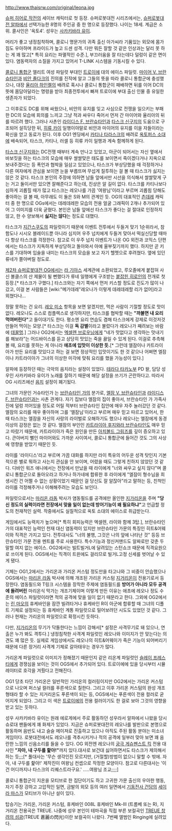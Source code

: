 http://www.thaisrw.com/original/leona.jpg

[[슈퍼 히어로 작전]]의 세이브 캐릭터로 첫 등장. 슈퍼로봇대전 시리즈에서는, [[슈퍼로봇대전 알파]]에서 선택가능한 8명의 주인공 중 한 명으로 등장했다. 나이는 18세. 계급은 소위. 콜사인은 '옥토4'. 성우는 [[사카키바라 유이]].

머리가 좋고 냉정침착하며, 콜로니 명문가의 귀족 출신 아가씨라 기품있는 외모에 몸가짐도 우아하며 프라이드가 높고 드센 성격. 다만 뭐든 잘할 것 같은 인상과는 달리 못 하는 게 꽤 많고[* 특히 요리는 파멸적인 수준.], 부끄러움을 잘 타는데다 덜렁이 같은 면이 있다. 염동력자의 소질을 가지고 있어서 T-LINK 시스템을 기동시킬 수 있다.

[[콜로니 통합군]] 엘리트 여성 파일럿 부대인 [[트로이에]] 대의 에이스 파일럿. [[마이어 V. 브란슈타인]]과 [[비안 졸다크]]의 진의를 진작에 알고 그들의 뜻을 따라 콜로니 통합군에 충성했으나, 대장 [[율리아 하인켈]]의 배려로 혹시나 콜로니 통합군이 패배하면 뒤를 이어 DC의 뜻에 몸담아달라는 명령을 받아 최종전투에서 빠져 트로이에 부대 출신 인물 중 유일한 생존자가 되었다. 

그 이후로도 DC를 위해 싸웠으나, 비안의 유지를 잊고 사심으로 전쟁을 일으키는 부패한 DC의 모습에 회의를 느끼고 그냥 적과 싸우다 죽어서 먼저 간 마이어와 율리아의 뒤를 따르려 했다. 그러나 사촌인 [[라이디스 F. 브란슈타인]]과 [[타스크 신구지]]의 도움으로 구조되어 설득당한 뒤, [[히류 카이]] 일행이야말로 비안과 마이어의 유지를 이을 자들이라는 확신을 얻고 동료가 된다. 이후 OG1 엔딩에서 [[카티나 타라스크]]의 배려로 [[옥토퍼스 소대]]에 배속되어, 타스크, 카티나, 러셀 등 히류 카이 일행과 계속 함께하게 된다.

[[타스크 신구지]]와는 DC전쟁 때부터 계속 만나고 있었고, 아군이 되어서는 자신 옆에서 바보짓을 하는 타스크의 모습에 매우 쌀쌀맞은 태도를 보이면서 죽이겠다거나 지옥으로 보내주겠다는 등 폭언과 협박을 일삼고 있었으나, 타스크가 부상당했을 때 걱정하거나 다른 여자에게 관심을 보이면 눈을 부릅뜨며 무섭게 질투하는 걸 볼 때 타스크가 싫지는 않은 것 같다. 타스크 본인의 주장에 의하면 남들 앞에서만 시선을 의식해서 쌀쌀맞게 구는 거고 둘이서만 있으면 잘해준다고 하는데, 진상은 알 길이 없다. 타스크를 카티나보다 심하게 괴롭힐 때가 많고 타스크는 레오나를 가끔 '여왕님'이라고 부르며 괴롭힘 당해도 좋아하는 걸 볼 때, 아무래도 이 둘은 S와 M의 관계인 듯. OG의 대표적인 [[츤데레]] 캐릭터 중 한 명으로 OGs에서는 데레데레한 모습의 전용 얼굴 그래픽이 2개나 추가되어 있어 그 이미지를 더욱 굳혔다. 본인은 남들 앞에선 타스크가 좋다는 걸 절대로 인정하지 않고, 한 수 양보해서 '''싫지는 않다'''는 정도로 대했다.

타스크가 [[지간스쿠도]]의 파일럿이기 때문에 이벤트 전투에서 두들겨 맞기 1순위라서, 참함도나 시시오 블레이드뿐 아니라 심지어 우주 넙치에게 두들겨 맞아서 떡실신당할 때마다 항상 타스크를 걱정한다. 참고로 이 우주 넙치 이벤트가 나온 OG 외전과 코믹스 단편에서는 타스크가 지독하게 부상당하고 돌아와서 아예 울부짖기까지 했다. 하지만 곧 키스를 기대하며 입술을 내미는 타스크의 모습을 보고 자기 헬멧으로 후려쳤다. 옆에 있던 류네가 쫄아버릴 정도로.

[[제2차 슈퍼로봇대전 OG]]에서는 [[라 기아스]] 세계관에 소환되었고, 루오졸에게 붙잡혀 사신 볼클스의 산 제물이 될 뻔했다가 류네 일행에게 구조받는 [[붙잡힌 히로인]]의 전개로 첫등장.[* 타스크가 구했다.] 타스크와는 자기 쪽에서 먼저 키스할 정도로 진도가 많이 나갔고, 이걸 본 사람들은 [wiki:"메가데레"레오나가 이렇게 데레데레할 리가 없어]라고 외쳤다나...

정말 못하는 건 요리. [[레오 미소]] 항목을 보면 알겠지만, 먹은 사람이 기절할 정도로 맛이 없다. 레오나도 스스로 컴플렉스로 생각하지만, 타스크를 협박할 때는 '''"까불면 내 요리 먹여버린다"'''고 들이대기도 한다. 평소엔 요리 연습도 겸해 타스크에게 강제로 이것저것 만들어 먹이는 모양.[* 타스크는 이걸 '''독 감별'''이라고 불렀다가 레오나가 째려보는 바람에 [[데꿀멍]].] 그러나 OG2에서는 [[엑셀렌 브로우닝]]에게 "네가 맛없다고 생각하는 맛내기를 해보라"는 어드바이스를 듣고 상당히 맛있는 죽을 끓일 수 있게 된다. 이걸로 추측해 볼 때, 요리를 못하는 게 아니라 '''애초에 입맛이 이상한 듯.'''[* 그런데 엘잠이나 카트라이아가 만든 요리를 맛있다고 하는 걸 보면 정상적인 입맛이기도 한 것 같으나 어쩌면 엘잠이나 카트라이아가 그녀의 이상한 미각에 맞춰 요리를 했을 가능성이 있다.]

알파에 등장하던 때는 극악의 음치라는 설정이 있었다. [[테라다 타카노부]] PD 왈, 담당 성우인 사카키바라 유이가 노래를 잘하기 때문에 해당 설정을 쓰기가 곤란하다고. 따라서 OG 시리즈에선 [[음치]] 설정이 폐기됬다.

그녀의 가문인 거슈타인가 는 [[브란슈타인 가]]의 분가로, [[엘잠 V. 브란슈타인]]과 [[라이디스 F. 브란슈타인]]과는 사촌 관계다. 자기 집보다 엘잠의 집이 좋아서, 브란슈타인 가 가족사진에 덜렁 끼어있을 정도로 어릴 적부터 브란슈타인 집안에 매우 자주 놀러갔던 것 같다. 엘잠의 요리를 매우 좋아하며 그를 '엘잠님'이라고 부르며 매우 믿고 따르고 있어서, 한 때 타스크는 엘잠을 자신의 사랑의 라이벌로 오해하기도 했으나 레오나는 엘잠에게 동경 이상의 감정은 없는 것 같다. 엘잠의 부인인 [[카트라이아 후지와라 브란슈타인]]도 매우 믿고 따랐기 때문에, 카트라이아가 죽은 원인을 만든 [[아치볼드 그림즈]]를 깊이 증오하고 있다. 큰아버지 뻘인 마이어와도 가까운 사이여서, 콜로니 통합군에 들어간 것도 그의 사상에 영향을 받았기 때문인 듯.

라이를 '라이디스'라고 부르며 가끔 대화를 하지만 라이 특유의 어두운 성격 탓인지 기본적으론 별로 뭐하고 사는지 관심을 안 보이며, 어렸을 때도 그렇게 친하지 않았던 것 같다. 디바인 워즈 애니에서는 전장에서 만났을 때 라이에게 "너와 싸우고 싶지 않다"며 콜로니 통합군으로 돌아오라고 하거나 하가네에 합류한 후 라이에게 "엘잠이 형수님을 희생시킨 건 어쩔 수 없는 상황이었기 때문인 걸 당신도 잘 알잖아"라고 말하는 등, 친척인 라이를 걱정해주거나 이해해주려는 모습도 보인다.

파일럿으로서는 [[마리온 라돔]] 박사가 염동필드를 공격에만 올인한 [[지가리온]]을 주며 '''"당신 정도의 실력이라면 전장에서 맞을 일이 없는데 방어기능이 왜 필요하냐"'''고 언급할 정도의 천재적인 실력. 작중에서도 실질적으로 옥토 소대의 에이스로 취급받는다.

게임에서도 능력치가 높으며[* 특히 회피능력은 엑셀렌, 라이와 함께 3탑.], 브란슈타인 가의 대표적인 능력인 천재 대신 염동력이 있지만 브란슈타인 가문의 특징인 히트&어웨이와 직격은 가지고 있다. 전투대사도 "너의 불행, 그것은 나의 앞에 나타난 것" 등등 브란슈타인 가문 전용 멘트를 주로 사용한다. 특수기능과 정신커맨드도 알짜로만 갖춘 두말할 여지 없는 에이스. OG2에서는 빌트빌거L에 달려있는 스턴쇼크 때문에 직격요원으로 쓰이게 된다. OGS에서는 직격이 트윈에도 걸리므로 빌거L고정 신세를 벗어날 수 있게 됐다.

기체는 OG1,2에서는 가리온과 가리온 커스텀 정도만을 타고나와 그 비중이 안습했으나 OGS에서는 [[마리온 라돔]] 박사에 의해 개조된 가리온 커스텀 [[지거리온]]이 전용기로서 등장한다. 염동필드와 T링크 시스템을 장착한 주제에 염동필드를 '''방어가 아니라 모두 공격에 돌려버린''' 마리온식 막가는 개조기체이며 이렇게 만든 이유는 애초에 레오나 정도 수준의 에이스 파일럿이라면 적의 공격에 맞을 일이 없기 때문라고 한다. 그외에 OG2에서는 [[린 마오]]의 휴케바인을 잠깐 빌려타거나 휴케바인 R이 아군에 합류할 때 그녀의 디폴트 기체로 설정되는 등 휴케바인 계통 파일럿으로 밀어보려던 시도도 있었던 것 같다. 그러나 현재는 가리온의 파일럿으로 확정시킨 듯하다.

다만, [[지가리온]]의 무기가 닥돌한다는 느낌이 강해서[* 설정은 사격무기로 돼 있으나, 연출은 누가 봐도 격투다.] 냉정침착한 사격계 파일럿인 레오나와 이미지가 안 맞는다는 의견도 꽤 많은 듯. 실제로 게임상에서도 레오나의 히트&어웨이가 죽은 기능이 되어버리기 때문에 다른 장거리 사격계 기체로 갈아태우는 경우가 많다. 

가리온계 파일럿으로 이미지가 정해졌기 때문인지 같은 리온계 파일럿인 [[슬레이 프레스티]]에게 경쟁심을 보이는 것이 OGS에서 추가되어 있다. 트로이에에 있을 당시부터 시뮬레이터로 호각을 겨뤘다고 전해진다.

OG1 당초 타던 가리온은 일반적인 가리온의 컬러링이지만 OG2에서는 가리온 커스텀으로 나오며 퍼스널 컬러를 푸른색으로 칠한다. 그리고 이후 가리온 커스텀의 완성 개조형태라 할 수 있는 지거리온도 푸른색이 되는 등, OGS에서는 푸른색이 전용 컬러로 굳어지게 되었다. 그리고 이 색은 [[트로이에]]의 전용 컬러이기도 한 걸로 보아 그것의 영향을 받고 있는 듯하다.

성우 사카키바라 유이는 원래 에로게에서 주로 활동하던 성우라서 알파에서 나왔을 당시 슈로대 팬들에게 꽤 화제가 있었다. 지금은 슈퍼로봇대전의 레오나를 발판으로 본명으로 활동하며 음반도 내고 슬슬 메이져로 진출하고 있으나 아직도 주된 활동 분야는 미소녀 게임이다. 로봇대전에서도 레오나를 격추시키거나 적의 공격에 일부러 맞아 보면 꽤 음란한 느낌의 신음소리를 들을 수 있다. OG 외전엔 레오나의 [[궁극 게슈펜스트 킥]] 전용 대사인 '''"자아, 내 구두를 핥아!"'''까지 있다.대사로 보건대 싫어하면서도 타스크가 제의해서 하는 듯;;;[* 풀대사는 '무슨 생각인진 모르지만, (거절할)방법이 없으니 말할 수 밖에. 자아, 내 구두를 핥아!' 제작진이 여왕님 컨셉으로 작정한 모양이다. 참고로 다른대사는 '이건 어디까지나 타스크의 리퀘스트라구요.' .....여왕님 조교;;;;]

콜로니 통합군이 지온을 모티브로 한 집단이기도 하고 고귀한 가문 출신의 우아한 행동, 자기 주장 강하고 고압적인 일면, 금발의 외모 등의 여러 일면에서 [[기동전사 건담]]의 [[세이라 마스]]가 모티브가 아니냔 설이 있다.

탑승기는 가리온, 가리온 커스텀, 휴케바인 008L 
휴케바인 Mk-Ⅲ (트롬베 또는 R), 지거리온
전용곡은 TREUE. 나중에 성우 본인이 테마곡을 직접 부른 보컬곡인  [http://www.youtube.com/watch?v=ALVPgXzNkXk TREUE 창려의 섬광](TREUE 蒼麗の閃光)이란 보컬곡이 나왔다. 7번째 앨범인 Ringing에 실려있다.
